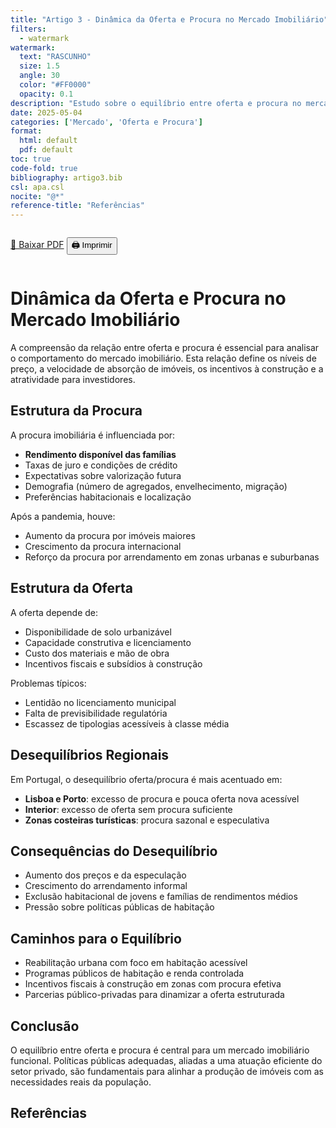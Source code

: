 ```yaml
---
title: "Artigo 3 - Dinâmica da Oferta e Procura no Mercado Imobiliário"
filters:
  - watermark
watermark:
  text: "RASCUNHO"
  size: 1.5
  angle: 30
  color: "#FF0000"
  opacity: 0.1
description: "Estudo sobre o equilíbrio entre oferta e procura no mercado imobiliário português, considerando fatores económicos, sociais e territoriais."
date: 2025-05-04
categories: ['Mercado', 'Oferta e Procura']
format:
  html: default
  pdf: default
toc: true
code-fold: true
bibliography: artigo3.bib
csl: apa.csl
nocite: "@*"
reference-title: "Referências"
---
```


<div style="display: flex; gap: 1rem; margin-bottom: 1rem;">
  <a href="./index.pdf" target="_blank" class="btn btn-primary">📄 Baixar PDF</a>
  <button onclick="window.print()" class="btn btn-outline-secondary">🖨️ Imprimir</button>
</div>

# Dinâmica da Oferta e Procura no Mercado Imobiliário

A compreensão da relação entre oferta e procura é essencial para analisar o comportamento do mercado imobiliário. Esta relação define os níveis de preço, a velocidade de absorção de imóveis, os incentivos à construção e a atratividade para investidores.

## Estrutura da Procura

A procura imobiliária é influenciada por:

- **Rendimento disponível das famílias**
- Taxas de juro e condições de crédito
- Expectativas sobre valorização futura
- Demografia (número de agregados, envelhecimento, migração)
- Preferências habitacionais e localização

Após a pandemia, houve:

- Aumento da procura por imóveis maiores
- Crescimento da procura internacional
- Reforço da procura por arrendamento em zonas urbanas e suburbanas

## Estrutura da Oferta

A oferta depende de:

- Disponibilidade de solo urbanizável
- Capacidade construtiva e licenciamento
- Custo dos materiais e mão de obra
- Incentivos fiscais e subsídios à construção

Problemas típicos:

- Lentidão no licenciamento municipal
- Falta de previsibilidade regulatória
- Escassez de tipologias acessíveis à classe média

## Desequilíbrios Regionais

Em Portugal, o desequilíbrio oferta/procura é mais acentuado em:

- **Lisboa e Porto**: excesso de procura e pouca oferta nova acessível
- **Interior**: excesso de oferta sem procura suficiente
- **Zonas costeiras turísticas**: procura sazonal e especulativa

## Consequências do Desequilíbrio

- Aumento dos preços e da especulação
- Crescimento do arrendamento informal
- Exclusão habitacional de jovens e famílias de rendimentos médios
- Pressão sobre políticas públicas de habitação

## Caminhos para o Equilíbrio

- Reabilitação urbana com foco em habitação acessível
- Programas públicos de habitação e renda controlada
- Incentivos fiscais à construção em zonas com procura efetiva
- Parcerias público-privadas para dinamizar a oferta estruturada

## Conclusão

O equilíbrio entre oferta e procura é central para um mercado imobiliário funcional. Políticas públicas adequadas, aliadas a uma atuação eficiente do setor privado, são fundamentais para alinhar a produção de imóveis com as necessidades reais da população.

## Referências
